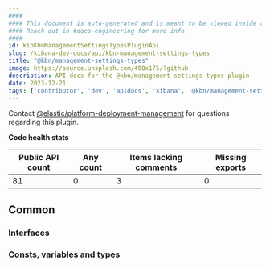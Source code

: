 ```yaml
---
####
#### This document is auto-generated and is meant to be viewed inside our experimental, new docs system.
#### Reach out in #docs-engineering for more info.
####
id: kibKbnManagementSettingsTypesPluginApi
slug: /kibana-dev-docs/api/kbn-management-settings-types
title: "@kbn/management-settings-types"
image: https://source.unsplash.com/400x175/?github
description: API docs for the @kbn/management-settings-types plugin
date: 2023-12-21
tags: ['contributor', 'dev', 'apidocs', 'kibana', '@kbn/management-settings-types']
---
```




Contact [@elastic/platform-deployment-management](https://github.com/orgs/elastic/teams/platform-deployment-management) for questions regarding this plugin.

**Code health stats**

| Public API count  | Any count | Items lacking comments | Missing exports |
|-------------------|-----------|------------------------|-----------------|
| 81 | 0 | 3 | 0 |

## Common

### Interfaces
<DocDefinitionList data={kbnManagementSettingsTypesObj.common.interfaces}/>

### Consts, variables and types
<DocDefinitionList data={kbnManagementSettingsTypesObj.common.misc}/>

